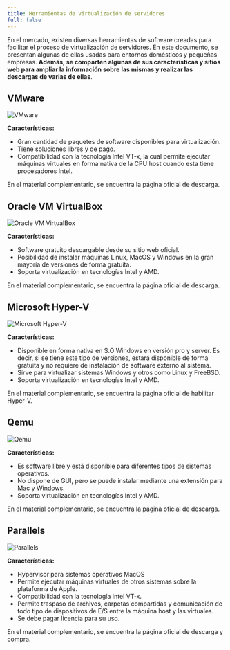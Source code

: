 ```yaml
---
title: Herramientas de virtualización de servidores
full: false
---
```


En el mercado, existen diversas herramientas de software creadas para facilitar el proceso de virtualización de servidores. En este documento, se presentan algunas de ellas usadas para entornos domésticos y pequeñas empresas. **Además, se comparten algunas de sus características y sitios web para ampliar la información sobre las mismas y realizar las descargas de varias de ellas**.

## VMware

![VMware](/images/virtualizacion/007.jpg)

**Características:**

- Gran cantidad de paquetes de software disponibles para virtualización.
- Tiene soluciones libres y de pago.
- Compatibilidad con la tecnología Intel VT-x, la cual permite ejecutar máquinas virtuales en forma nativa de la CPU host cuando esta tiene procesadores Intel.

En el material complementario, se encuentra la página oficial de descarga.

## Oracle VM VirtualBox

![Oracle VM VirtualBox](/images/virtualizacion/008.jpg)

**Características:**

- Software gratuito descargable desde su sitio web oficial.
- Posibilidad de instalar máquinas Linux, MacOS y Windows en la gran mayoría de versiones de forma gratuita.
- Soporta virtualización en tecnologías Intel y AMD.

En el material complementario, se encuentra la página oficial de descarga.

## Microsoft Hyper-V

![Microsoft Hyper-V](/images/virtualizacion/010.jpg)

**Características:**

- Disponible en forma nativa en S.O Windows en versión pro y server. Es decir, si se tiene este tipo de versiones, estará disponible de forma gratuita y no requiere de instalación de software externo al sistema.
- Sirve para virtualizar sistemas Windows y otros como Linux y FreeBSD.
- Soporta virtualización en tecnologías Intel y AMD.

En el material complementario, se encuentra la página oficial de habilitar Hyper-V.

## Qemu

![Qemu](/images/virtualizacion/011.jpg)

**Características:**

- Es software libre y está disponible para diferentes tipos de sistemas operativos.
- No dispone de GUI, pero se puede instalar mediante una extensión para Mac y Windows.
- Soporta virtualización en tecnologías Intel y AMD.

En el material complementario, se encuentra la página oficial de descarga.

## Parallels

![Parallels](/images/virtualizacion/012.jpg)

**Características:**

- Hypervisor para sistemas operativos MacOS
- Permite ejecutar máquinas virtuales de otros sistemas sobre la plataforma de Apple.
- Compatibilidad con la tecnología Intel VT-x.
- Permite traspaso de archivos, carpetas compartidas y comunicación de todo tipo de dispositivos de E/S entre la máquina host y las virtuales.
- Se debe pagar licencia para su uso.

En el material complementario, se encuentra la página oficial de descarga y compra.






